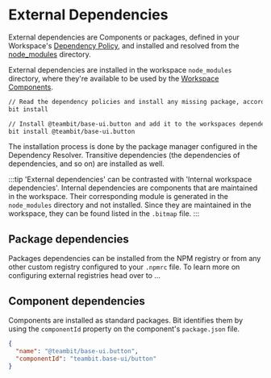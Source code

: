 # External Dependencies

External dependencies are Components or packages, defined in your Workspace's [Dependency Policy](/dependencies/overview#dependency-policies), and installed and resolved from the [node_modules](/workspace/node-modules) directory.

External dependencies are installed in the workspace `node_modules` directory, where they're available to be used by the [Workspace Components](/workspace/workspace-component).

```bash
// Read the dependency policies and install any missing package, accordingly
bit install
```

```bash
// Install @teambit/base-ui.button and add it to the workspaces dependency policy
bit install @teambit/base-ui.button
```

The installation process is done by the package manager configured in the Dependency Resolver. Transitive dependencies (the dependencies of dependencies, and so on) are installed as well.

:::tip
'External dependencies' can be contrasted with 'Internal workspace dependencies'.
Internal dependencies are components that are maintained in the workspace. Their corresponding module is generated in the `node_modules` directory and not installed.
Since they are maintained in the workspace, they can be found listed in the `.bitmap` file.
:::

## Package dependencies

Packages dependencies can be installed from the NPM registry or from any other custom registry configured to your `.npmrc` file. To learn more on configuring
external registries head over to ...

## Component dependencies

Components are installed as standard packages. Bit identifies them by using the `componentId` property on the component's `package.json` file.

```json
{
  "name": "@teambit/base-ui.button",
  "componentId": "teambit.base-ui/button"
}
```
